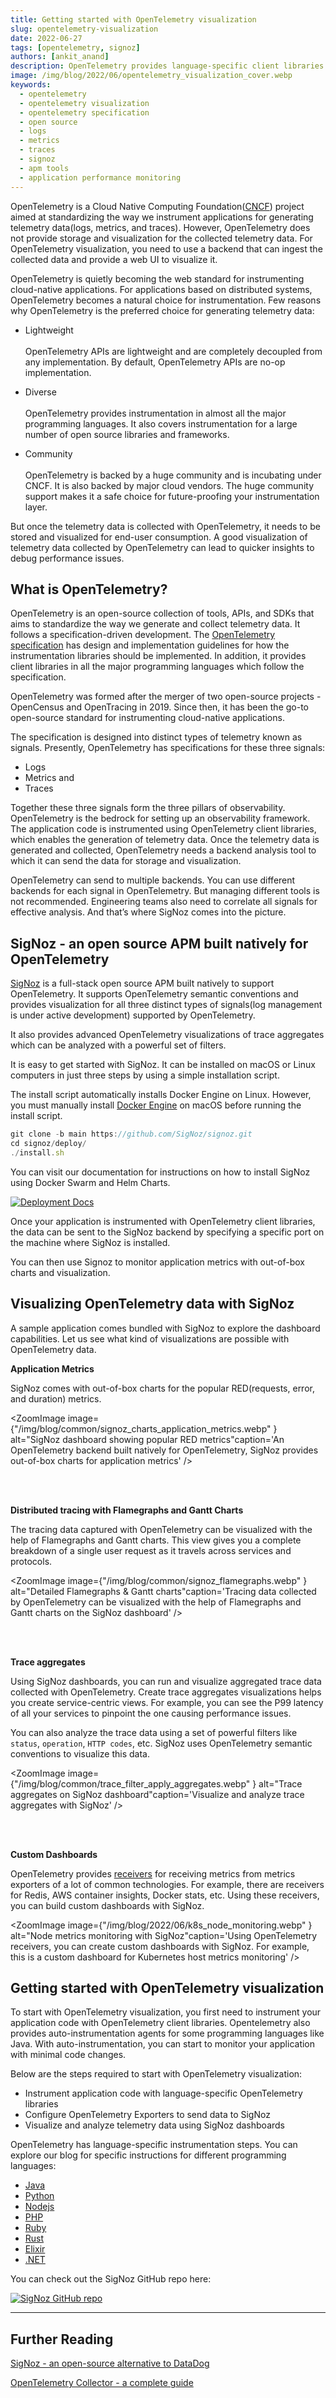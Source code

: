 ```yaml
---
title: Getting started with OpenTelemetry visualization
slug: opentelemetry-visualization
date: 2022-06-27
tags: [opentelemetry, signoz]
authors: [ankit_anand]
description: OpenTelemetry provides language-specific client libraries to instrument application code for generating telemetry data. You can then use a backend analysis tool to visualize the collected OpenTelemetry data. In this article, we will see what types of OpenTelemetry visualizations are possible and how to use a backend analysis tool for OpenTelemetry visualization...
image: /img/blog/2022/06/opentelemetry_visualization_cover.webp
keywords:
  - opentelemetry
  - opentelemetry visualization
  - opentelemetry specification
  - open source
  - logs
  - metrics
  - traces
  - signoz
  - apm tools
  - application performance monitoring
---
```


<head>
  <link rel="canonical" href="https://signoz.io/blog/opentelemetry-visualization/"/>
  <title>Getting started with OpenTelemetry visualization</title>
</head>

OpenTelemetry is a Cloud Native Computing Foundation(<a href = "https://www.cncf.io/" rel="noopener noreferrer nofollow" target="_blank">CNCF</a>) project aimed at standardizing the way we instrument applications for generating telemetry data(logs, metrics, and traces). However, OpenTelemetry does not provide storage and visualization for the collected telemetry data. For OpenTelemetry visualization, you need to use a backend that can ingest the collected data and provide a web UI to visualize it.



OpenTelemetry is quietly becoming the web standard for instrumenting cloud-native applications. For applications based on distributed systems, OpenTelemetry becomes a natural choice for instrumentation. Few reasons why OpenTelemetry is the preferred choice for generating telemetry data:

- Lightweight<br></br>
OpenTelemetry APIs are lightweight and are completely decoupled from any implementation. By default, OpenTelemetry APIs are no-op implementation.

- Diverse<br></br>
OpenTelemetry provides instrumentation in almost all the major programming languages. It also covers instrumentation for a large number of open source libraries and frameworks.

- Community<br></br>
OpenTelemetry is backed by a huge community and is incubating under CNCF. It is also backed by major cloud vendors. The huge community support makes it a safe choice for future-proofing your instrumentation layer.

But once the telemetry data is collected with OpenTelemetry, it needs to be stored and visualized for end-user consumption. A good visualization of telemetry data collected by OpenTelemetry can lead to quicker insights to debug performance issues.

## What is OpenTelemetry?

OpenTelemetry is an open-source collection of tools, APIs, and SDKs that aims to standardize the way we generate and collect telemetry data. It follows a specification-driven development. The <a href = "https://github.com/open-telemetry/opentelemetry-specification" rel="noopener noreferrer nofollow" target="_blank">OpenTelemetry specification</a> has design and implementation guidelines for how the instrumentation libraries should be implemented. In addition, it provides client libraries in all the major programming languages which follow the specification.

OpenTelemetry was formed after the merger of two open-source projects - OpenCensus and OpenTracing in 2019. Since then, it has been the go-to open-source standard for instrumenting cloud-native applications.

The specification is designed into distinct types of telemetry known as signals. Presently, OpenTelemetry has specifications for these three signals:

- Logs
- Metrics and
- Traces

Together these three signals form the three pillars of observability. OpenTelemetry is the bedrock for setting up an observability framework. The application code is instrumented using OpenTelemetry client libraries, which enables the generation of telemetry data. Once the telemetry data is generated and collected, OpenTelemetry needs a backend analysis tool to which it can send the data for storage and visualization.

OpenTelemetry can send to multiple backends. You can use different backends for each signal in OpenTelemetry. But managing different tools is not recommended. Engineering teams also need to correlate all signals for effective analysis. And that’s where SigNoz comes into the picture.

## SigNoz - an open source APM built natively for OpenTelemetry

[SigNoz](https://signoz.io/) is a full-stack open source APM built natively to support OpenTelemetry. It supports OpenTelemetry semantic conventions and provides visualization for all three distinct types of signals(log management is under active development) supported by OpenTelemetry.

It also provides advanced OpenTelemetry visualizations of trace aggregates which can be analyzed with a powerful set of filters.

It is easy to get started with SigNoz. It can be installed on macOS or Linux computers in just three steps by using a simple installation script.

The install script automatically installs Docker Engine on Linux. However, you must manually install [Docker Engine](https://docs.docker.com/engine/install/) on macOS before running the install script.

```jsx
git clone -b main https://github.com/SigNoz/signoz.git
cd signoz/deploy/
./install.sh
```

You can visit our documentation for instructions on how to install SigNoz using Docker Swarm and Helm Charts.

[![Deployment Docs](/img/blog/common/deploy_docker_documentation.webp)](https://signoz.io/docs/install/docker/?utm_source=blog&utm_medium=opentelemetry_visualization)

Once your application is instrumented with OpenTelemetry client libraries, the data can be sent to the SigNoz backend by specifying a specific port on the machine where SigNoz is installed.

You can then use Signoz to monitor application metrics with out-of-box charts and visualization.

## Visualizing OpenTelemetry data with SigNoz

A sample application comes bundled with SigNoz to explore the dashboard capabilities. Let us see what kind of visualizations are possible with OpenTelemetry data.

**Application Metrics**

SigNoz comes with out-of-box charts for the popular RED(requests, error, and duration) metrics. 

<ZoomImage
    image={"/img/blog/common/signoz_charts_application_metrics.webp" } alt="SigNoz dashboard showing popular RED metrics"caption='An OpenTelemetry backend built natively for OpenTelemetry, SigNoz provides out-of-box charts for application metrics'
/>

<br></br>

**Distributed tracing with Flamegraphs and Gantt Charts**

The tracing data captured with OpenTelemetry can be visualized with the help of Flamegraphs and Gantt charts. This view gives you a complete breakdown of a single user request as it travels across services and protocols.

<ZoomImage
    image={"/img/blog/common/signoz_flamegraphs.webp" } alt="Detailed Flamegraphs & Gantt charts"caption='Tracing data collected by OpenTelemetry can be visualized with the help of Flamegraphs and Gantt charts on the SigNoz dashboard'
/>

<br></br>

**Trace aggregates**

Using SigNoz dashboards, you can run and visualize aggregated trace data collected with OpenTelemetry. Create trace aggregates visualizations helps you create service-centric views. For example, you can see the P99 latency of all your services to pinpoint the one causing performance issues.

You can also analyze the trace data using a set of powerful filters like `status`, `operation`, `HTTP codes`, etc. SigNoz uses OpenTelemetry semantic conventions to visualize this data.

<ZoomImage
    image={"/img/blog/common/trace_filter_apply_aggregates.webp" } alt="Trace aggregates on SigNoz dashboard"caption='Visualize  and analyze trace aggregates with SigNoz'
/>

<br></br>

**Custom Dashboards**

OpenTelemetry provides [receivers](https://github.com/open-telemetry/opentelemetry-collector-contrib/tree/main/receiver) for receiving metrics from metrics exporters of a lot of common technologies. For example, there are receivers for Redis, AWS container insights, Docker stats, etc. Using these receivers, you can build custom dashboards with SigNoz.

<ZoomImage
    image={"/img/blog/2022/06/k8s_node_monitoring.webp" } alt="Node metrics monitoring with SigNoz"caption='Using OpenTelemetry receivers, you can create custom dashboards with SigNoz. For example, this is a custom dashboard for Kubernetes host metrics monitoring'
/>



## Getting started with OpenTelemetry visualization

To start with OpenTelemetry visualization, you first need to instrument your application code with OpenTelemetry client libraries. Opentelemetry also provides auto-instrumentation agents for some programming languages like Java. With auto-instrumentation, you can start to monitor your application with minimal code changes.

Below are the steps required to start with OpenTelemetry visualization:

- Instrument application code with language-specific OpenTelemetry libraries
- Configure OpenTelemetry Exporters to send data to SigNoz
- Visualize and analyze telemetry data using SigNoz dashboards

OpenTelemetry has language-specific instrumentation steps. You can explore our blog for specific instructions for different programming languages:

- [Java](https://signoz.io/blog/opentelemetry-spring-boot/)
- [Python](https://signoz.io/blog/opentelemetry-django/)
- [Nodejs](https://signoz.io/opentelemetry/nodejs/)
- [PHP](https://signoz.io/blog/opentelemetry-php/)
- [Ruby](https://signoz.io/blog/opentelemetry-ruby/)
- [Rust](https://signoz.io/blog/opentelemetry-rust/)
- [Elixir](https://signoz.io/blog/opentelemetry-elixir/)
- [.NET](https://signoz.io/blog/opentelemetry-dotnet/)

You can check out the SigNoz GitHub repo here:

[![SigNoz GitHub repo](/img/blog/common/signoz_github.webp)](https://github.com/SigNoz/signoz)

---

## Further Reading

[SigNoz - an open-source alternative to DataDog](https://signoz.io/blog/open-source-datadog-alternative/)

[OpenTelemetry Collector - a complete guide](https://signoz.io/blog/opentelemetry-collector-complete-guide/)
